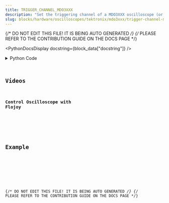 ```yaml
---
title: TRIGGER_CHANNEL_MDO3XXX
description: "Set the triggering channel of a MDO3XXX oscilloscope (or query it)."
slug: blocks/hardware/oscilloscopes/tektronix/mdo3xxx/trigger-channel-mdo3xxx
---
```


{/* DO NOT EDIT THIS FILE! IT IS BEING AUTO GENERATED */}
{/* PLEASE REFER TO THE CONTRIBUTION GUIDE ON THE DOCS PAGE */}


<PythonDocsDisplay docstring={block_data["docstring"]} />
<details>
<summary>Python Code</summary>



<Code code={pythonCode} lang="py" wrap theme="dracula" />

[Find this Flojoy Block on GitHub](https://github.com/flojoy-ai/blocks/blob/main/blocks/HARDWARE/OSCILLOSCOPES/TEKTRONIX/MDO3XXX/TRIGGER_CHANNEL_MDO3XXX/TRIGGER_CHANNEL_MDO3XXX.py)

</details>

## Videos


### Control Oscilloscope with Flojoy

<div className="not-content">
<YouTube id="https://www.youtube.com/watch?v=NqPW7pG3NZs" />
</div>

## Example


<GetHelpWidget />


<AppDisplay app={app} blockName="TRIGGER_CHANNEL_MDO3XXX" client:visible />


<Example />

{/* DO NOT EDIT THIS FILE! IT IS BEING AUTO GENERATED */}
{/* PLEASE REFER TO THE CONTRIBUTION GUIDE ON THE DOCS PAGE */}
